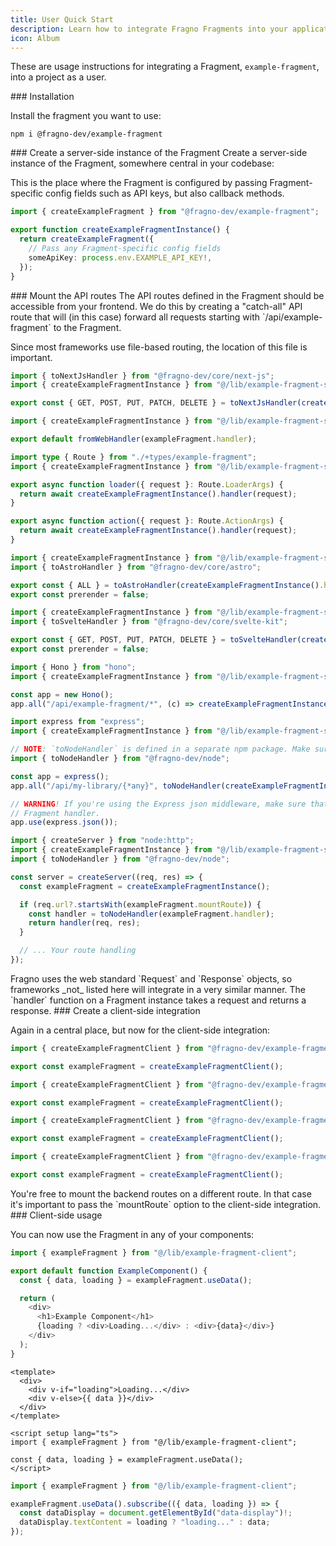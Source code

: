```yaml
---
title: User Quick Start
description: Learn how to integrate Fragno Fragments into your application
icon: Album
---
```



These are usage instructions for integrating a Fragment, `example-fragment`, into a project as a
user.

<Steps>

<Step>
### Installation

Install the fragment you want to use:

```npm
npm i @fragno-dev/example-fragment
```

</Step>

<Step>
### Create a server-side instance of the Fragment
Create a server-side instance of the Fragment, somewhere central in your codebase:

This is the place where the Fragment is configured by passing Fragment-specific config fields such
as API keys, but also callback methods.

```ts title="lib/example-fragment-server.ts"
import { createExampleFragment } from "@fragno-dev/example-fragment";

export function createExampleFragmentInstance() {
  return createExampleFragment({
    // Pass any Fragment-specific config fields
    someApiKey: process.env.EXAMPLE_API_KEY!,
  });
}
```

</Step>

<Step>
### Mount the API routes
The API routes defined in the Fragment should be accessible from your frontend. We do this by 
creating a "catch-all" API route that will (in this case) forward all requests starting with 
`/api/example-fragment` to the Fragment.

Since most frameworks use file-based routing, the location of this file is important.

```ts title="app/api/example-fragment/[...all]/route.ts" tab="Next.js"
import { toNextJsHandler } from "@fragno-dev/core/next-js";
import { createExampleFragmentInstance } from "@/lib/example-fragment-server";

export const { GET, POST, PUT, PATCH, DELETE } = toNextJsHandler(createExampleFragmentInstance());
```

```ts title="server/api/example-fragment/[...all].ts" tab="Nuxt"
import { createExampleFragmentInstance } from "@/lib/example-fragment-server";

export default fromWebHandler(exampleFragment.handler);
```

```ts title="app/routes/api/example-fragment.tsx" tab="React Router v7"
import type { Route } from "./+types/example-fragment";
import { createExampleFragmentInstance } from "@/lib/example-fragment-server";

export async function loader({ request }: Route.LoaderArgs) {
  return await createExampleFragmentInstance().handler(request);
}

export async function action({ request }: Route.ActionArgs) {
  return await createExampleFragmentInstance().handler(request);
}
```

```ts title="pages/api/example-fragment/[...all].ts" tab="Astro"
import { createExampleFragmentInstance } from "@/lib/example-fragment-server";
import { toAstroHandler } from "@fragno-dev/core/astro";

export const { ALL } = toAstroHandler(createExampleFragmentInstance().handler);
export const prerender = false;
```

```ts title="routes/api/example-fragment/[...path].ts" tab="SvelteKit"
import { createExampleFragmentInstance } from "@/lib/example-fragment-server";
import { toSvelteHandler } from "@fragno-dev/core/svelte-kit";

export const { GET, POST, PUT, PATCH, DELETE } = toSvelteHandler(createExampleFragmentInstance());
export const prerender = false;
```

```ts title="index.ts", tab="Hono"
import { Hono } from "hono";
import { createExampleFragmentInstance } from "@/lib/example-fragment-server";

const app = new Hono();
app.all("/api/example-fragment/*", (c) => createExampleFragmentInstance().handler(c.req.raw));
```

```ts title="index.ts", tab="Express"
import express from "express";
import { createExampleFragmentInstance } from "@/lib/example-fragment-server";

// NOTE: `toNodeHandler` is defined in a separate npm package. Make sure to install it.
import { toNodeHandler } from "@fragno-dev/node";

const app = express();
app.all("/api/my-library/{*any}", toNodeHandler(createExampleFragmentInstance().handler));

// WARNING! If you're using the Express json middleware, make sure that it's mounted AFTER the
// Fragment handler.
app.use(express.json());
```

```ts title="index.ts" tab="Node.js"
import { createServer } from "node:http";
import { createExampleFragmentInstance } from "@/lib/example-fragment-server";
import { toNodeHandler } from "@fragno-dev/node";

const server = createServer((req, res) => {
  const exampleFragment = createExampleFragmentInstance();

  if (req.url?.startsWith(exampleFragment.mountRoute)) {
    const handler = toNodeHandler(exampleFragment.handler);
    return handler(req, res);
  }

  // ... Your route handling
});
```

<Callout type="info" title="Web Standards">
  Fragno uses the web standard `Request` and `Response` objects, so frameworks _not_ listed here
  will integrate in a very similar manner. The `handler` function on a Fragment instance takes a
  request and returns a response.
</Callout>

</Step>

<Step>
### Create a client-side integration

Again in a central place, but now for the client-side integration:

```ts title="lib/example-fragment-client.ts" tab="React"
import { createExampleFragmentClient } from "@fragno-dev/example-fragment/react";

export const exampleFragment = createExampleFragmentClient();
```

```ts title="lib/example-fragment-client.ts" tab="Vue"
import { createExampleFragmentClient } from "@fragno-dev/example-fragment/vue";

export const exampleFragment = createExampleFragmentClient();
```

```ts title="lib/example-fragment-client.ts" tab="Svelte"
import { createExampleFragmentClient } from "@fragno-dev/example-fragment/svelte";

export const exampleFragment = createExampleFragmentClient();
```

```ts title="lib/example-fragment-client.ts" tab="Vanilla JavaScript"
import { createExampleFragmentClient } from "@fragno-dev/example-fragment/vanilla";

export const exampleFragment = createExampleFragmentClient();
```

<Callout type="info" title="Mount Route">
  You're free to mount the backend routes on a different route. In that case it's important to pass
  the `mountRoute` option to the client-side integration.
</Callout>

</Step>

<Step>
### Client-side usage

You can now use the Fragment in any of your components:

```ts title="components/ExampleComponent.tsx" tab="React"
import { exampleFragment } from "@/lib/example-fragment-client";

export default function ExampleComponent() {
  const { data, loading } = exampleFragment.useData();

  return (
    <div>
      <h1>Example Component</h1>
      {loading ? <div>Loading...</div> : <div>{data}</div>}
    </div>
  );
}
```

```vue title="components/ExampleComponent.vue" tab="Vue"
<template>
  <div>
    <div v-if="loading">Loading...</div>
    <div v-else>{{ data }}</div>
  </div>
</template>

<script setup lang="ts">
import { exampleFragment } from "@/lib/example-fragment-client";

const { data, loading } = exampleFragment.useData();
</script>
```

```ts title="main.ts" tab="Vanilla JavaScript"
import { exampleFragment } from "@/lib/example-fragment-client";

exampleFragment.useData().subscribe(({ data, loading }) => {
  const dataDisplay = document.getElementById("data-display")!;
  dataDisplay.textContent = loading ? "loading..." : data;
});
```

</Step>

</Steps>
